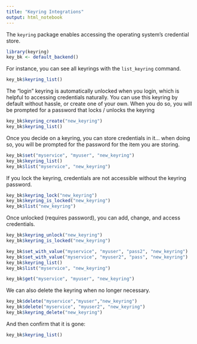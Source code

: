 ```yaml
---
title: "Keyring Integrations"
output: html_notebook
---
```


The `keyring` package enables accessing the operating system's credential store.

```r
library(keyring)
key_bk <- default_backend()
```

For instance, you can see all keyrings with the `list_keyring` command.

```r
key_bk$keyring_list()
```

The "login" keyring is automatically unlocked when you login, which is helpful to accessing credentials naturally.  You can use this keyring by default without hassle, or create one of your own.  When you do so, you will be prompted for a password that locks / unlocks the keyring

```r
key_bk$keyring_create("new_keyring")
key_bk$keyring_list()
```

Once you decide on a keyring, you can store credentials in it... when doing so, you will be prompted for the password for the item you are storing.

```r
key_bk$set("myservice", "myuser", "new_keyring")
key_bk$keyring_list()
key_bk$list("myservice", "new_keyring")
```

If you lock the keyring, credentials are not accessible without the keyring password.

```r
key_bk$keyring_lock("new_keyring")
key_bk$keyring_is_locked("new_keyring")
key_bk$list("new_keyring")
```

Once unlocked (requires password), you can add, change, and access credentials.

```r
key_bk$keyring_unlock("new_keyring")
key_bk$keyring_is_locked("new_keyring")
```

```r
key_bk$set_with_value("myservice", "myuser", "pass2", "new_keyring")
key_bk$set_with_value("myservice", "myuser2", "pass", "new_keyring")
key_bk$keyring_list()
key_bk$list("myservice", "new_keyring")

key_bk$get("myservice", "myuser", "new_keyring")
```

We can also delete the keyring when no longer necessary.

```r
key_bk$delete("myservice","myuser","new_keyring")
key_bk$delete("myservice", "myuser2", "new_keyring")
key_bk$keyring_delete("new_keyring")
```

And then confirm that it is gone:

```r
key_bk$keyring_list()
```



